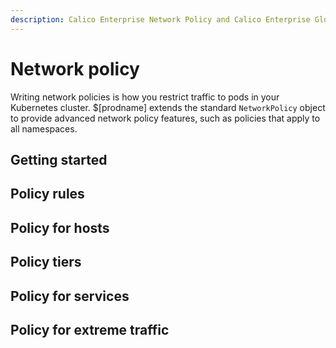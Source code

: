 ```yaml
---
description: Calico Enterprise Network Policy and Calico Enterprise Global Network Policy are the fundamental resources to secure workloads and hosts, and to adopt a zero trust security model.
---
```



# Network policy

Writing network policies is how you restrict traffic to pods in your Kubernetes cluster.
$[prodname] extends the standard `NetworkPolicy` object to provide advanced network policy features, such as policies that apply to all namespaces.

## Getting started

<DocCardLinkLayout>
  <DocCardLink docId='network-policy/policy-best-practices' />
  <DocCardLink docId='network-policy/beginners/kubernetes-default-deny' />
  <DocCardLink docId='network-policy/beginners/calico-network-policy' />
  <DocCardLink docId='network-policy/networksets' />
  <DocCardLink docId='network-policy/domain-based-policy' />
  <DocCardLink docId='network-policy/recommendations/policy-recommendations' />
</DocCardLinkLayout>


## Policy rules

<DocCardLinkLayout>
  <DocCardLink docId='network-policy/beginners/policy-rules/policy-rules-overview' />
  <DocCardLink docId='network-policy/beginners/policy-rules/namespace-policy' />
  <DocCardLink docId='network-policy/beginners/policy-rules/service-policy' />
  <DocCardLink docId='network-policy/beginners/policy-rules/service-accounts' />
  <DocCardLink docId='network-policy/beginners/policy-rules/external-ips-policy' />
  <DocCardLink docId='network-policy/beginners/policy-rules/icmp-ping' />
</DocCardLinkLayout>

## Policy for hosts

<DocCardLinkLayout>
  <DocCardLink docId='network-policy/hosts/protect-hosts' />
  <DocCardLink docId='network-policy/hosts/kubernetes-nodes' />
  <DocCardLink docId='network-policy/hosts/protect-hosts-tutorial' />
  <DocCardLink docId='network-policy/hosts/host-forwarded-traffic' />
</DocCardLinkLayout>

## Policy tiers

<DocCardLinkLayout>
  <DocCardLink docId='network-policy/policy-tiers/tiered-policy' />
  <DocCardLink docId='network-policy/policy-tiers/allow-tigera' />
  <DocCardLink docId='network-policy/policy-tiers/policy-tutorial-ui' />
  <DocCardLink docId='network-policy/policy-tiers/rbac-tiered-policies' />
</DocCardLinkLayout>

## Policy for services

<DocCardLinkLayout>
  <DocCardLink docId='network-policy/beginners/services/kubernetes-node-ports' />
  <DocCardLink docId='network-policy/beginners/services/services-cluster-ips' />
</DocCardLinkLayout>

## Policy for extreme traffic

<DocCardLinkLayout>
  <DocCardLink docId='network-policy/extreme-traffic/high-connection-workloads' />
  <DocCardLink docId='network-policy/extreme-traffic/defend-dos-attack' />
</DocCardLinkLayout>